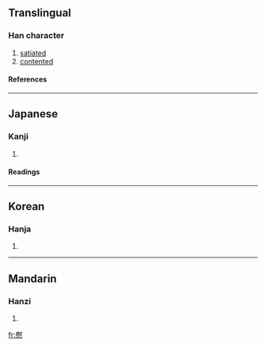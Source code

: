 ==Translingual==
===Han character===
{{Han char|rn=61|rad=心|as=14|sn=18|four=|canj=一大心 (MKP), XX一大心 (XXMKP)}}
# [[satiated]]
# [[contented]]
====References====
{{Han ref|kx=0406.180|dkj=11356|dj=0747.150|hdz=42363.070|uh=61D5|ud=25045}}
----
==Japanese==
===Kanji===
{{ja-kanji|grade=|rs=心14}}
# {{defn|Japanese}} 
====Readings====
{{ja-readings|on=[[えん]] (en), [[よう]] (yō)|kun=[[やすらか]] (yasuraka), [[たりる]] (tariru), [[ゆるす]] (yurusu)}}
----
==Korean==
===Hanja===
{{ko-hanja|hangeul=염|eumhun=|rv=yeom|mr=yŏm|y=yem}}
# {{defn|Korean}}
----
==Mandarin==
===Hanzi===
{{cmn-hanzi|pin=[[yān]] (yan1)|wg=yen<sup>1</sup>}}
# {{defn|Mandarin}}

[[fr:懕]]